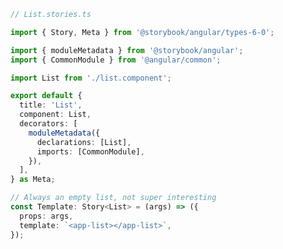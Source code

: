 ```ts
// List.stories.ts

import { Story, Meta } from '@storybook/angular/types-6-0';

import { moduleMetadata } from '@storybook/angular';
import { CommonModule } from '@angular/common';

import List from './list.component';

export default {
  title: 'List',
  component: List,
  decorators: [
    moduleMetadata({
      declarations: [List],
      imports: [CommonModule],
    }),
  ],
} as Meta;

// Always an empty list, not super interesting
const Template: Story<List> = (args) => ({
  props: args,
  template: `<app-list></app-list>`,
});
```
